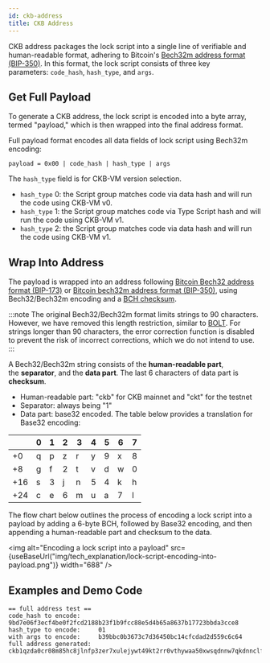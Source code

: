 ```yaml
---
id: ckb-address
title: CKB Address
---
```



CKB address packages the lock script into a single line of verifiable and human-readable format, adhering to Bitcoin's [Bech32m address format (BIP-350)](https://github.com/sipa/bips/blob/bip-bech32m/bip-0350.mediawiki). In this format, the lock script consists of three key parameters: `code_hash`, `hash_type`, and `args`.

## Get Full Payload

To generate a CKB address, the lock script is encoded into a byte array, termed "payload," which is then wrapped into the final address format.

Full payload format encodes all data fields of lock script using Bech32m encoding:

```
payload = 0x00 | code_hash | hash_type | args
```

The `hash_type` field is for CKB-VM version selection.

- `hash_type` 0: the Script group matches code via data hash and will run the code using CKB-VM v0.
- `hash_type` 1: the Script group matches code via Type Script hash and will run the code using CKB-VM v1.
- `hash_type` 2: the Script group matches code via data hash and will run the code using CKB-VM v1.

## Wrap Into Address

The payload is wrapped into an address following [Bitcoin Bech32 address format (BIP-173)](https://github.com/bitcoin/bips/blob/master/bip-0173.mediawiki) or [Bitcoin bech32m address format (BIP-350)](https://github.com/sipa/bips/blob/bip-bech32m/bip-0350.mediawiki), using Bech32/Bech32m encoding and a [BCH checksum](https://en.wikipedia.org/wiki/BCH_code).

:::note
The original Bech32/Bech32m format limits strings to 90 characters. However, we have removed this length restriction, similar to [BOLT](https://github.com/lightningnetwork/lightning-rfc/blob/master/11-payment-encoding.md). For strings longer than 90 characters, the error correction function is disabled to prevent the risk of incorrect corrections, which we do not intend to use.
:::

A Bech32/Bech32m string consists of the **human-readable part**, the **separator**, and the **data part**. The last 6 characters of data part is **checksum**.

- Human-readable part: "ckb" for CKB mainnet and "ckt" for the testnet
- Separator: always being "1"
- Data part: base32 encoded. The table below provides a translation for Base32 encoding:

|     | 0   | 1   | 2   | 3   | 4   | 5   | 6   | 7   |
| --- | --- | --- | --- | --- | --- | --- | --- | --- |
| +0  | q   | p   | z   | r   | y   | 9   | x   | 8   |
| +8  | g   | f   | 2   | t   | v   | d   | w   | 0   |
| +16 | s   | 3   | j   | n   | 5   | 4   | k   | h   |
| +24 | c   | e   | 6   | m   | u   | a   | 7   | l   |

The flow chart below outlines the process of encoding a lock script into a payload by adding a 6-byte BCH, followed by Base32 encoding, and then appending a human-readable part and checksum to the data.

<img
  alt="Encoding a lock script into a payload"
  src={useBaseUrl("img/tech_explanation/lock-script-encoding-into-payload.png")}
  width="688"
/>

## Examples and Demo Code

```
== full address test ==
code_hash to encode:     9bd7e06f3ecf4be0f2fcd2188b23f1b9fcc88e5d4b65a8637b17723bbda3cce8
hash_type to encode:     01
with args to encode:     b39bbc0b3673c7d36450bc14cfcdad2d559c6c64
full address generated:  ckb1qzda0cr08m85hc8jlnfp3zer7xulejywt49kt2rr0vthywaa50xwsqdnnw7qkdnnclfkg59uzn8umtfd2kwxceqxwquc4
```
